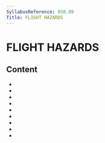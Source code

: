 ```yaml
---
SyllabusReference: 050.09
Title: FLIGHT HAZARDS
---
```


# FLIGHT HAZARDS

## Content

- <Link href="050.09.01" />
- <Link href="050.09.02" />
- <Link href="050.09.03" />
- <Link href="050.09.04" />
- <Link href="050.09.05" />
- <Link href="050.09.06" />
- <Link href="050.09.07" />
- <Link href="050.09.08" />
- <Link href="050.09.09" />
